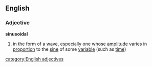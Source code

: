 ==English==
===Adjective===
'''sinusoidal'''
# in the form of a [[wave]], especially one whose [[amplitude]] varies in [[proportion]] to the [[sine]] of some [[variable]] (such as [[time]])
[[category:English adjectives]]